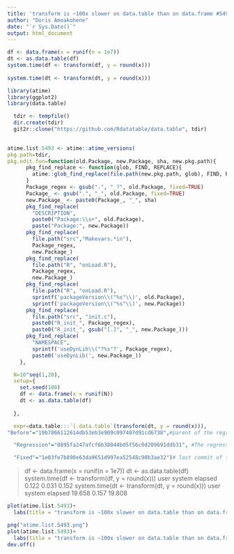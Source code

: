 ```yaml
---
title: 'transform is ~100x slower on data.table than on data.frame #5492#5493'
author: "Doris Amoakohene"
date: "`r Sys.Date()`"
output: html_document
---
```



```r

df <- data.frame(x = runif(n = 1e7))
dt <- as.data.table(df)
system.time(df <- transform(df, y = round(x)))
   
system.time(dt <- transform(dt, y = round(x)))


```


```r

library(atime)
library(ggplot2)
library(data.table)

```

```r
  tdir <- tempfile()
  dir.create(tdir)
  git2r::clone("https://github.com/Rdatatable/data.table", tdir)
  
```


```r

atime.list.5493 <- atime::atime_versions(
pkg.path=tdir,
pkg.edit.fun=function(old.Package, new.Package, sha, new.pkg.path){
      pkg_find_replace <- function(glob, FIND, REPLACE){
        atime::glob_find_replace(file.path(new.pkg.path, glob), FIND, REPLACE)
      }
      Package_regex <- gsub(".", "_?", old.Package, fixed=TRUE)
      Package_ <- gsub(".", "_", old.Package, fixed=TRUE)
      new.Package_ <- paste0(Package_, "_", sha)
      pkg_find_replace(
        "DESCRIPTION", 
        paste0("Package:\\s+", old.Package),
        paste("Package:", new.Package))
      pkg_find_replace(
        file.path("src","Makevars.*in"),
        Package_regex,
        new.Package_)
      pkg_find_replace(
        file.path("R", "onLoad.R"),
        Package_regex,
        new.Package_)
      pkg_find_replace(
        file.path("R", "onLoad.R"),
        sprintf('packageVersion\\("%s"\\)', old.Package),
        sprintf('packageVersion\\("%s"\\)', new.Package))
      pkg_find_replace(
        file.path("src", "init.c"),
        paste0("R_init_", Package_regex),
        paste0("R_init_", gsub("[.]", "_", new.Package_)))
      pkg_find_replace(
        "NAMESPACE",
        sprintf('useDynLib\\("?%s"?', Package_regex),
        paste0('useDynLib(', new.Package_))
    },

  N=10^seq(1,20),
  setup={ 
    set.seed(108)
    df <- data.frame(x = runif(N))
    dt <- as.data.table(df)
    
  },

  expr=data.table:::`[.data.table`(transform(dt, y = round(x))),
"Before"="19b7866112614db53eb3e909c097407d91cd6738",#parent of the regression commit (https://github.com/Rdatatable/data.table/commit/0895fa247afcf6b38044bd5f56c0d209691ddb31), which is the parent of the first commit in the PR that causes the issue (https://github.com/Rdatatable/data.table/pull/5493/commits) 

  "Regression"="0895fa247afcf6b38044bd5f56c0d209691ddb31", #The regression commit is parent of the first commit in the PR that fixes the issue  (https://github.com/Rdatatable/data.table/pull/5493/commits)

  "Fixed"="1e03fe7b890e63da9651d997ea52548c90b3ae32")# last commit of the PR that fixes the issue (https://github.com/Rdatatable/data.table/pull/5493/commits)
```


> df <- data.frame(x = runif(n = 1e7))
> dt <- as.data.table(df)
> system.time(df <- transform(df, y = round(x)))
   user  system elapsed 
  0.122   0.031   0.152 
> system.time(dt <- transform(dt, y = round(x)))
   user  system elapsed 
 19.658   0.157  19.808 








```r
plot(atime.list.5493)+
  labs(title = "transform is ~100x slower on data.table than on data.frame #5492#5493")

png("atime.list.5493.png")
plot(atime.list.5493)+
  labs(title = "transform is ~100x slower on data.table than on data.frame #5492#5493")
dev.off()

```


